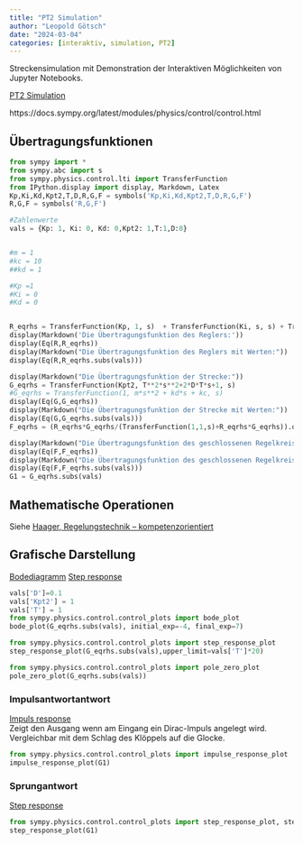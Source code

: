```yaml
---
title: "PT2 Simulation"
author: "Leopold Götsch"
date: "2024-03-04"
categories: [interaktiv, simulation, PT2]
---
```


Streckensimulation mit Demonstration der Interaktiven Möglichkeiten von Jupyter Notebooks.

[PT2 Simulation](https://mybinder.org/v2/gh/lg-eng/jupyter-notebooks/main?labpath=SimulationStreckenverhaltenLaplacePT2.ipynb)


https://docs.sympy.org/latest/modules/physics/control/control.html


## Übertragungsfunktionen

```python
from sympy import *
from sympy.abc import s
from sympy.physics.control.lti import TransferFunction
from IPython.display import display, Markdown, Latex 
Kp,Ki,Kd,Kpt2,T,D,R,G,F = symbols('Kp,Ki,Kd,Kpt2,T,D,R,G,F')
R,G,F = symbols('R,G,F')

#Zahlenwerte
vals = {Kp: 1, Ki: 0, Kd: 0,Kpt2: 1,T:1,D:0}


#m = 1
#kc = 10
##kd = 1

#Kp =1 
#Ki = 0
#Kd = 0


R_eqrhs = TransferFunction(Kp, 1, s)  + TransferFunction(Ki, s, s) + TransferFunction(Kd * s, 1, s)
display(Markdown('Die Übertragungsfunktion des Reglers:'))
display(Eq(R,R_eqrhs))
display(Markdown("Die Übertragungsfunktion des Reglers mit Werten:"))
display(Eq(R,R_eqrhs.subs(vals)))

display(Markdown("Die Übertragungsfunktion der Strecke:"))
G_eqrhs = TransferFunction(Kpt2, T**2*s**2+2*D*T*s+1, s)
#G_eqrhs = TransferFunction(1, m*s**2 + kd*s + kc, s)
display(Eq(G,G_eqrhs))
display(Markdown("Die Übertragungsfunktion der Strecke mit Werten:"))
display(Eq(G,G_eqrhs.subs(vals)))
F_eqrhs = (R_eqrhs*G_eqrhs/(TransferFunction(1,1,s)+R_eqrhs*G_eqrhs)).doit()

display(Markdown("Die Übertragungsfunktion des geschlossenen Regelkreises:"))
display(Eq(F,F_eqrhs))
display(Markdown("Die Übertragungsfunktion des geschlossenen Regelkreises mit Werten:"))
display(Eq(F,F_eqrhs.subs(vals)))
G1 = G_eqrhs.subs(vals)
```

## Mathematische Operationen
Siehe [Haager, Regelungstechnik – kompetenzorientiert](https://www.hpt.at/verlagsprogramm/schulbuecher/regelungstechnik-kompetenzorientiert)


## Grafische Darstellung
[Bodediagramm](https://docs.sympy.org/latest/modules/physics/control/control_plots.html#bode-plot)
[Step response](https://docs.sympy.org/latest/modules/physics/control/control_plots.html#step-response-plot)

```python
vals['D']=0.1
vals['Kpt2'] = 1
vals['T'] = 1
from sympy.physics.control.control_plots import bode_plot
bode_plot(G_eqrhs.subs(vals), initial_exp=-4, final_exp=7)

from sympy.physics.control.control_plots import step_response_plot
step_response_plot(G_eqrhs.subs(vals),upper_limit=vals['T']*20)  

from sympy.physics.control.control_plots import pole_zero_plot
pole_zero_plot(G_eqrhs.subs(vals))   
```

### Impulsantwortantwort
[Impuls response](https://docs.sympy.org/latest/modules/physics/control/control_plots.html#impulse-response-plot)  
Zeigt den Ausgang wenn am Eingang ein Dirac-Impuls angelegt wird. Vergleichbar mit dem Schlag des Klöppels auf die Glocke.

```python
from sympy.physics.control.control_plots import impulse_response_plot
impulse_response_plot(G1)
```

### Sprungantwort

[Step response](https://docs.sympy.org/latest/modules/physics/control/control_plots.html#step-response-plot)


```python
from sympy.physics.control.control_plots import step_response_plot, step_response_numerical_data
step_response_plot(G1)   
```